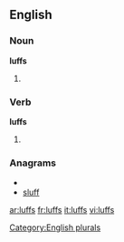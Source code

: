 
==English==

===Noun===
'''luffs'''

# {{plural of |[[luff]]}}

===Verb===
'''luffs'''

# {{third-person singular of|[[luff]]}}

===Anagrams===
* {{alphagram|fflsu}}
* [[sluff#English|sluff]]

[[Category:English plurals]]

[[ar:luffs]]
[[fr:luffs]]
[[it:luffs]]
[[vi:luffs]]